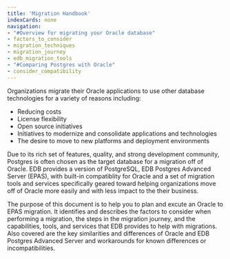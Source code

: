 ```yaml
---
title: 'Migration Handbook'
indexCards: none
navigation:
- "#Overview for migrating your Oracle database"
- factors_to_consider
- migration_techniques
- migration_journey
- edb_migration_tools
- "#Comparing Postgres with Oracle"
- consider_compatibility
---
```


Organizations migrate their Oracle applications to use other database technologies for a variety of reasons including:
-  Reducing costs  
-  License flexibility  
-  Open source initiatives  
-  Initiatives to modernize and consolidate applications and technologies
-  The desire to move to new platforms and deployment environments  

Due to its rich set of features, quality, and strong development community, Postgres is often chosen as the target database for a migration off of Oracle. EDB provides a version of PostgreSQL, EDB Postgres Advanced Server (EPAS), with built-in compatiblity for Oracle and a set of migration tools and services specifically geared toward helping organizations move off of Oracle more easily and with less impact to the their business.

The purpose of this document is to help you to plan and excute an Oracle to EPAS migration. It identifies and describes the factors to consider when performing a migration, the steps in the migration journey, and the capabilities, tools, and services that EDB provides to help with migrations. Also covered are the key similarities and differences of Oracle and EDB Postgres Advanced Server and workarounds for known differences or incompatibilities.